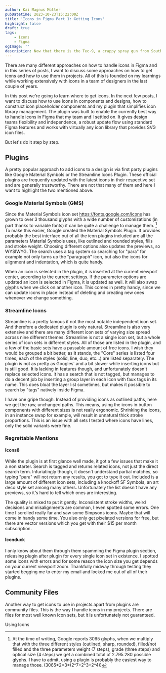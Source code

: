 ```yaml
---
author: Kai Magnus Müller
pubDatetime: 2023-10-23T15:22:00Z
title: 'Icons in Figma Part 1: Getting Icons'
highlight: false
draft: true
tags:
    - Icons
    - Figma
ogImage: ''
description: Now that there is the Tec-9, a crappy spray gun from South Miami. This gun is advertised as the most popular gun in American crime. Do you believe that shit?.
---
```


There are many different approaches on how to handle icons in Figma and in this series of posts, I want to discuss some approaches on how to get icons and how to use them in projects. All of this is founded on my learnings while working extensively with icons in a team of designers in the last couple of years.

In this post we're going to learn where to get icons. In the next few posts, I want to discuss how to use icons in components and designs, how to construct icon placeholder components and my plugin that simplifies icon library management. The plugin was built to enable the currently best way to handle icons in Figma that my team and I settled on. It gives design teams flexibility and independence, a robust update flow using standard Figma features and works with virtually any icon library that provides SVG icon files.

But let's do it step by step.

## Plugins

A pretty popular approach to add icons to a design is via first party plugins like Google Material Symbols or the Streamline Icons Plugin. These official plugins are frequently updated with the latest icons in their respective set and are generally trustworthy. There are not that many of them and here I want to highlight the two mentioned above.

### Google Material Symbols (GMS)

Since the Material Symbols icon set https://fonts.google.com/icons has grown to over 3 thousand glyphs with a wide number of customizations (in part thanks to variable fonts) it can be quite a challenge to manage them. [^1] To make this easier, Google created the Material Symbols Plugin. It provides probably the best interface out of all the icon plugins included are all the parameters Material Symbols uses, like outlined and rounded styles, fills and stroke weight. Choosing different options also updates the previews, so WYSIWYG. The search uses a tag system so searching for "para" for example not only turns up the "paragraph" icon, but also the icons for alignment and indentation, which is quite handy.

When an icon is selected in the plugin, it is inserted at the current viewport center, according to the current settings. If the parameter options are updated an icon is selected in Figma, it is updated as well. It will also swap glyphs when we click on another icon. This comes in pretty handy, since we can update icons in place instead of deleting and creating new ones whenever we change something.

### Streamline Icons

Streamline is a pretty famous if not the most notable independent icon set. And therefore a dedicated plugin is only natural. Streamline is also very extensive and there are many different icon sets of varying size spread across nine different themes. Streamline is not a single icon set, but a whole series of icon sets in different styles. All of those are listed in the plugin, and a few of the basic sets have a passable amount of free icons. I wish they would be grouped a bit better, as it stands, the "Core" series is listed four times, each of the styles (solid, line, duo, etc…) are listed separately. The plugin is not as pretty as Googles' and a bit slower while inserting icons but is still good. It is lacking in features though, and unfortunately doesn't replace selected icons. It has a search that is not tagged, but manages to do a decent job by inserting a group layer in each icon with faux tags in its name. This does bloat the layer list sometimes, but makes it possible to search by "tags" natively inside Figma.

I have one gripe though. Instead of providing icons as outlined paths, here we get the raw, unchanged paths. This means, using the icons in button components with different sizes is not really ergonomic. Shrinking the icons, in an instance swap for example, will result in unnatural thick stroke proportions. This is an issue with all sets I tested where icons have lines, only the solid variants were fine.

### Regrettable Mentions

#### Icons8

While the plugin is at first glance well made, it got a few issues that make it a non starter. Search is tagged and returns related icons, not just the direct search term. Infuriatingly though, it doesn't understand partial matches, so typing "para" will not return any results, you got to type it out. Included is a large amount of different icon sets, including a knockoff SF Symbols, an art deco style set among many others. Unfortunately the list doesn't have any previews, so it's hard to tell which ones are interesting.

The quality is mixed to put it gently. Inconsistent stroke widths, weird decisions and misalignments are common, I even spotted some errors. One time I scrolled really far and saw some Simpsons icons. Maybe that will come in handy some time. You also only get pixelated versions for free, but there are vector versions which you get with their $15 per month subscription.

#### Iconduck

I only know about them through them spamming the Figma plugin section, releasing plugin after plugin for every single icon set in existence. I spotted some icons with errors and for some reason the icon size you get depends on your current viewport zoom. Thankfully midway through testing they started begging me to enter my email and locked me out of all of their plugins.

## Community Files

Another way to get icons to use in projects apart from plugins are community files. This is the way I handle icons in my projects. There are files for most well known icon sets, but it is unfortunately not guaranteed.

Using Icons

[^1]: At the time of writing, Google reports 3065 glyphs, when we multiply that with the three different styles (outlined, sharp, rounded), filled/not filled and the three parameters weight (7 steps), grade (three steps) and optical size (4 steps) we get a combined total of 2.795.280 possible glyphs. I have to admit, using a plugin is probably the easiest way to manage those. (3065\*2\*3\*(2^7+2^3+2^4))
